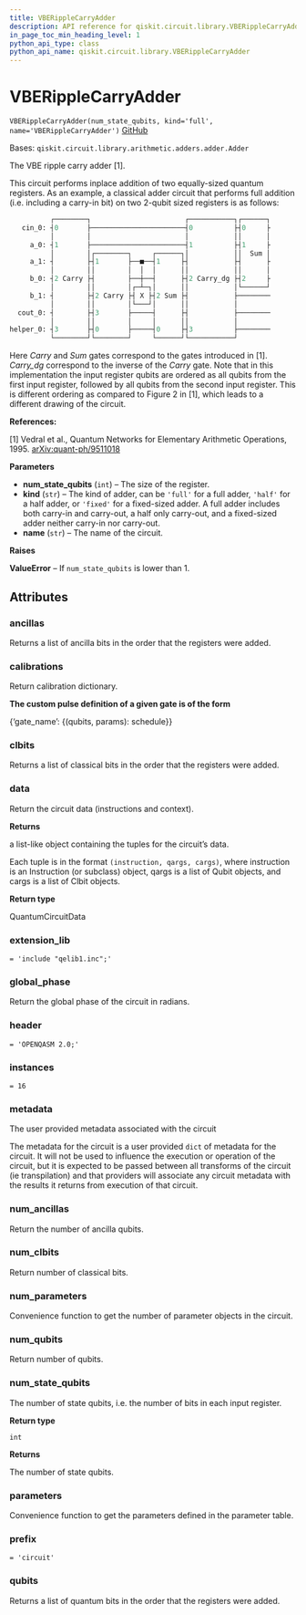 ```yaml
---
title: VBERippleCarryAdder
description: API reference for qiskit.circuit.library.VBERippleCarryAdder
in_page_toc_min_heading_level: 1
python_api_type: class
python_api_name: qiskit.circuit.library.VBERippleCarryAdder
---
```


# VBERippleCarryAdder

<span id="qiskit.circuit.library.VBERippleCarryAdder" />

`VBERippleCarryAdder(num_state_qubits, kind='full', name='VBERippleCarryAdder')` [GitHub](https://github.com/qiskit/qiskit/tree/stable/0.18/qiskit/circuit/library/arithmetic/adders/vbe_ripple_carry_adder.py "view source code")

Bases: `qiskit.circuit.library.arithmetic.adders.adder.Adder`

The VBE ripple carry adder \[1].

This circuit performs inplace addition of two equally-sized quantum registers. As an example, a classical adder circuit that performs full addition (i.e. including a carry-in bit) on two 2-qubit sized registers is as follows:

```python
          ┌────────┐                       ┌───────────┐┌──────┐
   cin_0: ┤0       ├───────────────────────┤0          ├┤0     ├
          │        │                       │           ││      │
     a_0: ┤1       ├───────────────────────┤1          ├┤1     ├
          │        │┌────────┐     ┌──────┐│           ││  Sum │
     a_1: ┤        ├┤1       ├──■──┤1     ├┤           ├┤      ├
          │        ││        │  │  │      ││           ││      │
     b_0: ┤2 Carry ├┤        ├──┼──┤      ├┤2 Carry_dg ├┤2     ├
          │        ││        │┌─┴─┐│      ││           │└──────┘
     b_1: ┤        ├┤2 Carry ├┤ X ├┤2 Sum ├┤           ├────────
          │        ││        │└───┘│      ││           │
  cout_0: ┤        ├┤3       ├─────┤      ├┤           ├────────
          │        ││        │     │      ││           │
helper_0: ┤3       ├┤0       ├─────┤0     ├┤3          ├────────
          └────────┘└────────┘     └──────┘└───────────┘
```

Here *Carry* and *Sum* gates correspond to the gates introduced in \[1]. *Carry\_dg* correspond to the inverse of the *Carry* gate. Note that in this implementation the input register qubits are ordered as all qubits from the first input register, followed by all qubits from the second input register. This is different ordering as compared to Figure 2 in \[1], which leads to a different drawing of the circuit.

**References:**

\[1] Vedral et al., Quantum Networks for Elementary Arithmetic Operations, 1995. [arXiv:quant-ph/9511018](https://arxiv.org/pdf/quant-ph/9511018.pdf)

**Parameters**

*   **num\_state\_qubits** (`int`) – The size of the register.
*   **kind** (`str`) – The kind of adder, can be `'full'` for a full adder, `'half'` for a half adder, or `'fixed'` for a fixed-sized adder. A full adder includes both carry-in and carry-out, a half only carry-out, and a fixed-sized adder neither carry-in nor carry-out.
*   **name** (`str`) – The name of the circuit.

**Raises**

**ValueError** – If `num_state_qubits` is lower than 1.

## Attributes

<span id="qiskit.circuit.library.VBERippleCarryAdder.ancillas" />

### ancillas

Returns a list of ancilla bits in the order that the registers were added.

<span id="qiskit.circuit.library.VBERippleCarryAdder.calibrations" />

### calibrations

Return calibration dictionary.

**The custom pulse definition of a given gate is of the form**

\{‘gate\_name’: \{(qubits, params): schedule}}

<span id="qiskit.circuit.library.VBERippleCarryAdder.clbits" />

### clbits

Returns a list of classical bits in the order that the registers were added.

<span id="qiskit.circuit.library.VBERippleCarryAdder.data" />

### data

Return the circuit data (instructions and context).

**Returns**

a list-like object containing the tuples for the circuit’s data.

Each tuple is in the format `(instruction, qargs, cargs)`, where instruction is an Instruction (or subclass) object, qargs is a list of Qubit objects, and cargs is a list of Clbit objects.

**Return type**

QuantumCircuitData

<span id="qiskit.circuit.library.VBERippleCarryAdder.extension_lib" />

### extension\_lib

`= 'include "qelib1.inc";'`

<span id="qiskit.circuit.library.VBERippleCarryAdder.global_phase" />

### global\_phase

Return the global phase of the circuit in radians.

<span id="qiskit.circuit.library.VBERippleCarryAdder.header" />

### header

`= 'OPENQASM 2.0;'`

<span id="qiskit.circuit.library.VBERippleCarryAdder.instances" />

### instances

`= 16`

<span id="qiskit.circuit.library.VBERippleCarryAdder.metadata" />

### metadata

The user provided metadata associated with the circuit

The metadata for the circuit is a user provided `dict` of metadata for the circuit. It will not be used to influence the execution or operation of the circuit, but it is expected to be passed between all transforms of the circuit (ie transpilation) and that providers will associate any circuit metadata with the results it returns from execution of that circuit.

<span id="qiskit.circuit.library.VBERippleCarryAdder.num_ancillas" />

### num\_ancillas

Return the number of ancilla qubits.

<span id="qiskit.circuit.library.VBERippleCarryAdder.num_clbits" />

### num\_clbits

Return number of classical bits.

<span id="qiskit.circuit.library.VBERippleCarryAdder.num_parameters" />

### num\_parameters

Convenience function to get the number of parameter objects in the circuit.

<span id="qiskit.circuit.library.VBERippleCarryAdder.num_qubits" />

### num\_qubits

Return number of qubits.

<span id="qiskit.circuit.library.VBERippleCarryAdder.num_state_qubits" />

### num\_state\_qubits

The number of state qubits, i.e. the number of bits in each input register.

**Return type**

`int`

**Returns**

The number of state qubits.

<span id="qiskit.circuit.library.VBERippleCarryAdder.parameters" />

### parameters

Convenience function to get the parameters defined in the parameter table.

<span id="qiskit.circuit.library.VBERippleCarryAdder.prefix" />

### prefix

`= 'circuit'`

<span id="qiskit.circuit.library.VBERippleCarryAdder.qubits" />

### qubits

Returns a list of quantum bits in the order that the registers were added.

